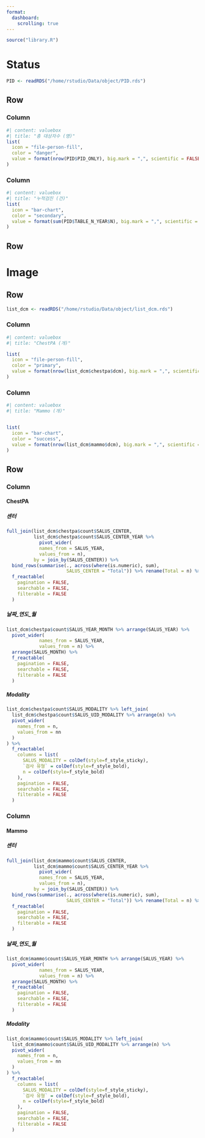 ```yaml
---
format:
  dashboard:
    scrolling: true
---
```


<script>
document.addEventListener('DOMContentLoaded', (event) => {
  document.getElementById('nav-overview').classList.add('active');
});
</script>

```r
source("library.R")
```

# Status

```r
PID <- readRDS("/home/rstudio/Data/object/PID.rds")
```

## Row {height=30%}
### Column
```r
#| content: valuebox
#| title: "총 대상자수 (명)"
list(
  icon = "file-person-fill",
  color = "danger",
  value = format(nrow(PID$PID_ONLY), big.mark = ",", scientific = FALSE)
)
```

### Column
```r
#| content: valuebox
#| title: "누적검진 (건)"
list(
  icon = "bar-chart",
  color = "secondary",
  value = format(sum(PID$TABLE_N_YEAR$N), big.mark = ",", scientific = FALSE)
)
```

## Row {height=70%}

# Image

## Row {height=30%}
```r
list_dcm <- readRDS("/home/rstudio/Data/object/list_dcm.rds")
```

### Column
```r
#| content: valuebox
#| title: "ChestPA (개)"

list(
  icon = "file-person-fill",
  color = "primary",
  value = format(nrow(list_dcm$chestpa$dcm), big.mark = ",", scientific = FALSE)
)
```

### Column
```r
#| content: valuebox
#| title: "Mammo (개)"


list(
  icon = "bar-chart",
  color = "success",
  value = format(nrow(list_dcm$mammo$dcm), big.mark = ",", scientific = FALSE)
)
```



## Row {height=70%}

### Column

::: {.panel-tabset}

#### ChestPA

::: {.panel-tabset}

##### 센터
```r
full_join(list_dcm$chestpa$count$SALUS_CENTER,
          list_dcm$chestpa$count$SALUS_CENTER_YEAR %>%
            pivot_wider(
            names_from = SALUS_YEAR,
            values_from = n),
          by = join_by(SALUS_CENTER)) %>%
  bind_rows(summarise(., across(where(is.numeric), sum),
                      SALUS_CENTER = "Total")) %>% rename(Total = n) %>%
  f_reactable(
    pagination = FALSE,
    searchable = FALSE,
    filterable = FALSE
  )
```

##### 날짜_연도_월

```r
list_dcm$chestpa$count$SALUS_YEAR_MONTH %>% arrange(SALUS_YEAR) %>%
  pivot_wider(
            names_from = SALUS_YEAR,
            values_from = n) %>%
  arrange(SALUS_MONTH) %>%
  f_reactable(
    pagination = FALSE,
    searchable = FALSE,
    filterable = FALSE
  )
```

##### Modality

```r
list_dcm$chestpa$count$SALUS_MODALITY %>% left_join(
  list_dcm$chestpa$count$SALUS_UID_MODALITY %>% arrange(n) %>%
  pivot_wider(
    names_from = n,
    values_from = nn
  )
) %>%
  f_reactable(
    columns = list(
      SALUS_MODALITY = colDef(style=f_style_sticky),
      `검사 유형` = colDef(style=f_style_bold),
      n = colDef(style=f_style_bold)
    ),
    pagination = FALSE,
    searchable = FALSE,
    filterable = FALSE
  )
```


:::

:::

### Column

::: {.panel-tabset}

#### Mammo

::: {.panel-tabset}

##### 센터
```r
full_join(list_dcm$mammo$count$SALUS_CENTER,
          list_dcm$mammo$count$SALUS_CENTER_YEAR %>%
            pivot_wider(
            names_from = SALUS_YEAR,
            values_from = n),
          by = join_by(SALUS_CENTER)) %>%
  bind_rows(summarise(., across(where(is.numeric), sum),
                      SALUS_CENTER = "Total")) %>% rename(Total = n) %>%
  f_reactable(
    pagination = FALSE,
    searchable = FALSE,
    filterable = FALSE
  )
```



##### 날짜_연도_월

```r
list_dcm$mammo$count$SALUS_YEAR_MONTH %>% arrange(SALUS_YEAR) %>%
  pivot_wider(
            names_from = SALUS_YEAR,
            values_from = n) %>%
  arrange(SALUS_MONTH) %>%
  f_reactable(
    pagination = FALSE,
    searchable = FALSE,
    filterable = FALSE
  )
```

##### Modality

```r
list_dcm$mammo$count$SALUS_MODALITY %>% left_join(
  list_dcm$mammo$count$SALUS_UID_MODALITY %>% arrange(n) %>%
  pivot_wider(
    names_from = n,
    values_from = nn
  )
) %>%
  f_reactable(
    columns = list(
      SALUS_MODALITY = colDef(style=f_style_sticky),
      `검사 유형` = colDef(style=f_style_bold),
      n = colDef(style=f_style_bold)
    ),
    pagination = FALSE,
    searchable = FALSE,
    filterable = FALSE
  )
```

:::

:::
